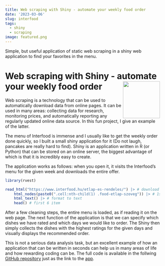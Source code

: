 ```yaml
---
title: Web scraping with Shiny - automate your weekly food order
date: '2023-03-06'
slug: interfood
tags:
  - shiny
  - scraping
image: featured.png
---
```


Simple, but useful application of static web scraping in a shiny web application to find your favorites in the menu.

# Web scraping with Shiny - automate your weekly food order <img src="https://raw.githubusercontent.com/MarcellGranat/interfood/main/logo.png" align="right" width="120px"/>

Web scraping is a technology that can be used to automatically download data from online pages. It can be used in many areas: collecting data for research, monitoring prices, and automatically reporting any regularly updated online data source. In this fun project, I give an example of the latter.

The menu of Interfood is immense and I usually like to get the weekly order done quickly, so I built a small shiny application for it (Do not laugh, pancakes are really hard to find). Shiny is an application written in R (or Python) that can be stored on an online server, the biggest advantage of which is that it is incredibly easy to create.

The application works as follows: when you open it, it visits the Interfood's menu for the given week and downloads the entire offer.

```r
library(rvest)

read_html("https://www.interfood.hu/etlap-es-rendeles/") |> # download the entire website
    html_nodes(paste0(".cell:nth-child(1) .food-etlap-szoveg")) |> # 1st day
    html_text() |> # format to text
    head() # first 6 item
```

After a few cleaning steps, the entire menu is loaded, as if reading it on the web page. The next function of the application is that we can specify which dishes we have rated and which days we would like to order. The Shiny then simply collects the dishes with the highest ratings for the given days and visually displays the recommended order.

This is not a serious data analysis task, but an excellent example of how an application that can be written in seconds can help us in many areas of life and how rewarding coding can be. The full code is available in the follwing [GitHub repository](https://github.com/MarcellGranat/interfood) just as the link to the [app](https://marcellgranat.com/interfood).
